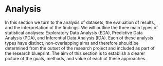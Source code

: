 # Analysis {#part-analysis}

In this section we turn to the analysis of datasets, the evaluation of results, and the interpretation of the findings. We will outline the three main types of statistical analyses: Exploratory Data Analysis (EDA), Predictive Data Analysis (PDA), and Inferential Data Analysis (IDA). Each of these analysis types have distinct, non-overlapping aims and therefore should be determined from the outset of the research project and included as part of the research blueprint. The aim of this section is to establish a clearer picture of the goals, methods, and value of each of these approaches.

<!-- 
Questions to address:

- What is the difference between EDA, PDA, and IDA? 

The difference between EDA, PDA, and IDA is that EDA is exploratory, PDA is predictive, and IDA is inferential. EDA is exploratory in that it is used to uncover novel patterns in the data. PDA is predictive in that it is used to make robust predictions about the future. IDA is inferential in that it is used to make inferences about the population.

- What are the research goals of each of these approaches?

The research goals of EDA are to uncover novel patterns in the data. The research goals of PDA are to make robust predictions about the future. The research goals of IDA are to make inferences about the population. Furthermore, the research goals of EDA and PDA are not to generalize to the population, but rather to uncover novel patterns (EDA) or to make robust predictions (PDA). In IDA the data is used to make inferences about the population, and so the data is used more conservatively. For this reason the use of data differs between EDA and PDA on the on the one hand and IDA on the other in that in EDA and PDA the data can be used and reused more freely, as the goal is not to generalize to the population, but rather to uncover novel patterns (EDA) or to make robust predictions (PDA). In IDA the data is used to make inferences about the population, and so the data is used more conservatively.

- What are the methods used in each of these approaches?

The methods used in EDA are descriptive methods, such as frequency analysis, collocation, dispersion, etc. The methods used in PDA are predictive methods, such as regression, classification, etc. The methods used in IDA are inferential methods, such as hypothesis testing, confidence intervals, etc.

- What are the strengths of each of these approaches?

The strengths of each approach depend largely on the goals of the research project. For example, EDA is useful for uncovering novel patterns in the data. Say for example we want to identify what potential differences there may be in the word usage of presidential inaugural addresses between the 20th and 21st centuries. We may find that the 21st century inaugural addresses are more likely to use the word "America" than the 20th century inaugural addresses. This is a novel pattern that we may not have expected. Furtheremore, we can now dive deeper and explore if there are co-occurring words with "America" that may be able to contextualize this finding. 

PDA is useful for making robust predictions about the future. Say for example we want to know if the language that language learners of Spanish and Spanish native speakers is different. We can apply a predictive model to gauge whether or not the language learners and the native speakers are different. If the model reliably predicts that the language learners and the native speakers are different, then we can explore the model to understand what features of the language learners' language are different from the native speakers' language. This would be a case when an algorithm is used that allows for us to see what features contribute to the predictions. In other cases we may find that another model performs better but may not allow us to see what features contribute to the predictions. But if the task ultimately is pragmatic in nature, then the accuracy of the model is more important than the interpretability of the model.


 IDA is useful for making inferences about the population. In this approach we need to have crafted a hypothesis statement which is grounded in the primary literature. So let's again consider the language use of Spanish learners and native speakers. However, in this case we may have a hypothesis that the use of copular verbs such as 'ser', 'estar', 'tener', and 'haber' will be more common in learner Spanish descriptive writing tasks as these are more common in the input that learners are exposed to. We then use inferential methods to test the hypothesis. If the hypothesis is supported, then we can make inferences about the population. If the hypothesis is not supported, then we can make inferences about the population.

- What are the limitations of each of these approaches?

Scaffolding:

- Orientation
  - Research goals
  - Approaches to analysis
    - Types of analysis
    - Preparing dataData types/ structures
    - Use of data
    - Evaluating results
    - Interpreting results
- Analysis
  - Types of analysis
    - Methods
      - Preparing data
      - Techniques/ algorithms
      - Evaluating results
      - Interpreting results


## Orientation 

The aim of this section is to ...

### Research goals 

### Approaches 

#### Analysis types 

### Workflow 

#### Identify 

#### Interrogate 

#### Interpret 

## Analysis 

### Types 

#### Methods/ algorithms

## Summary 






Consider: adding more to do with the algorithms and the face that there is much more to continue to learn than can be covered in this introduction. -->

<!-- Points for linking chapters:
- Moving the EDA section to the beginning of the chapter as many of the exploratory methods, specifically **the descriptive methods** (frequency analyis, collocation, dispersion, etc.) are used in the predictive and inferential methods. 
- It is the case that the second part of th EDA chapter will deal with **machine learning methods**; the unsupervised variety. This would be a good intro potentially to the PDA chapter as we pick up with supervised machine learning methods.
- The **usage of data** differenly between EDA and PDA on the on the one hand and IDA on the other. In EDA and PDA the data can be used and reused more freely, as the goal is not to generalize to the population, but rather to uncover novel patterns (EDA) or to make robust predictions (PDA). In IDA the data is used to make inferences about the population, and so the data is used more conservatively.
-->
